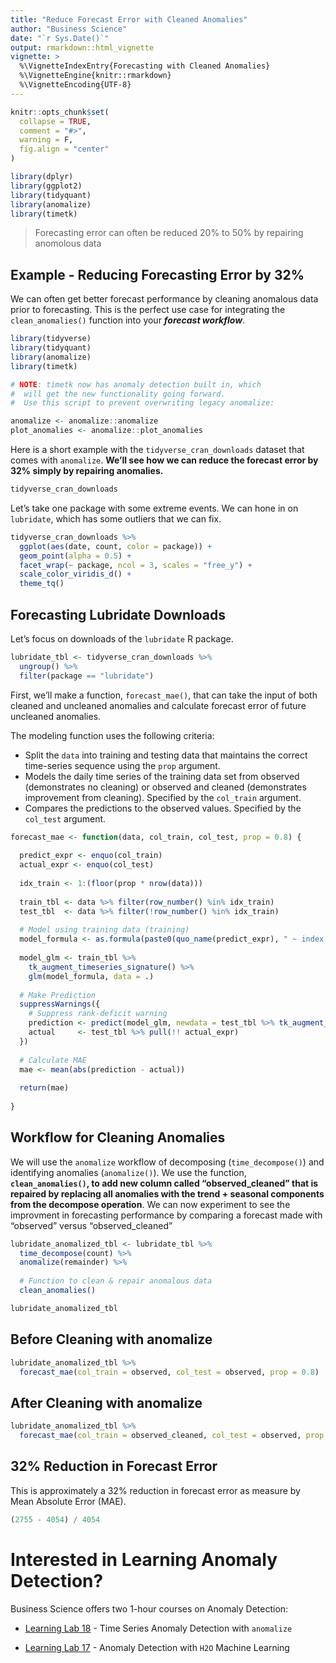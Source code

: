 ```yaml
---
title: "Reduce Forecast Error with Cleaned Anomalies"
author: "Business Science"
date: "`r Sys.Date()`"
output: rmarkdown::html_vignette
vignette: >
  %\VignetteIndexEntry{Forecasting with Cleaned Anomalies}
  %\VignetteEngine{knitr::rmarkdown}
  %\VignetteEncoding{UTF-8}
---
```


```r
knitr::opts_chunk$set(
  collapse = TRUE,
  comment = "#>",
  warning = F,
  fig.align = "center"
)

library(dplyr)
library(ggplot2)
library(tidyquant)
library(anomalize)
library(timetk)
```



> Forecasting error can often be reduced 20% to 50% by repairing anomolous data

## Example - Reducing Forecasting Error by 32%

We can often get better forecast performance by cleaning anomalous data prior to forecasting. This is the perfect use case for integrating the `clean_anomalies()` function into your ___forecast workflow___. 

```r
library(tidyverse)
library(tidyquant)
library(anomalize)
library(timetk)
```

```r
# NOTE: timetk now has anomaly detection built in, which 
#  will get the new functionality going forward.
#  Use this script to prevent overwriting legacy anomalize:

anomalize <- anomalize::anomalize
plot_anomalies <- anomalize::plot_anomalies
```

Here is a short example with the `tidyverse_cran_downloads` dataset that comes with `anomalize`. __We'll see how we can reduce the forecast error by 32% simply by repairing anomalies.__

```r
tidyverse_cran_downloads
```

Let's take one package with some extreme events. We can hone in on `lubridate`, which has some outliers that we can fix. 

```r
tidyverse_cran_downloads %>%
  ggplot(aes(date, count, color = package)) +
  geom_point(alpha = 0.5) +
  facet_wrap(~ package, ncol = 3, scales = "free_y") +
  scale_color_viridis_d() +
  theme_tq() 
```


## Forecasting Lubridate Downloads

Let's focus on downloads of the `lubridate` R package. 

```r
lubridate_tbl <- tidyverse_cran_downloads %>%
  ungroup() %>%
  filter(package == "lubridate")
```

First, we'll make a function, `forecast_mae()`, that can take the input of both cleaned and uncleaned anomalies and calculate forecast error of future uncleaned anomalies.

The modeling function uses the following criteria:

- Split the `data` into training and testing data that maintains the correct time-series sequence using the `prop` argument.
- Models the daily time series of the training data set from observed (demonstrates no cleaning) or observed and cleaned (demonstrates improvement from cleaning). Specified by the `col_train` argument. 
- Compares the predictions to the observed values. Specified by the `col_test` argument.

```r
forecast_mae <- function(data, col_train, col_test, prop = 0.8) {
  
  predict_expr <- enquo(col_train)
  actual_expr <- enquo(col_test)
  
  idx_train <- 1:(floor(prop * nrow(data)))
  
  train_tbl <- data %>% filter(row_number() %in% idx_train)
  test_tbl  <- data %>% filter(!row_number() %in% idx_train)
  
  # Model using training data (training) 
  model_formula <- as.formula(paste0(quo_name(predict_expr), " ~ index.num + year + quarter + month.lbl + day + wday.lbl"))
  
  model_glm <- train_tbl %>%
    tk_augment_timeseries_signature() %>%
    glm(model_formula, data = .)
  
  # Make Prediction
  suppressWarnings({
    # Suppress rank-deficit warning
    prediction <- predict(model_glm, newdata = test_tbl %>% tk_augment_timeseries_signature()) 
    actual     <- test_tbl %>% pull(!! actual_expr)
  })
  
  # Calculate MAE
  mae <- mean(abs(prediction - actual))
  
  return(mae)
  
}
```

## Workflow for Cleaning Anomalies 

We will use the `anomalize` workflow of decomposing (`time_decompose()`) and identifying anomalies (`anomalize()`). We use the function, __`clean_anomalies()`, to add new column called "observed_cleaned" that is repaired by replacing all anomalies with the trend + seasonal components from the decompose operation__. We can now experiment to see the improvment in forecasting performance by comparing a forecast made with "observed" versus "observed_cleaned"

```r
lubridate_anomalized_tbl <- lubridate_tbl %>%
  time_decompose(count) %>%
  anomalize(remainder) %>%
  
  # Function to clean & repair anomalous data
  clean_anomalies()

lubridate_anomalized_tbl
```

## Before Cleaning with anomalize

```r
lubridate_anomalized_tbl %>%
  forecast_mae(col_train = observed, col_test = observed, prop = 0.8)
```

## After Cleaning with anomalize

```r
lubridate_anomalized_tbl %>%
  forecast_mae(col_train = observed_cleaned, col_test = observed, prop = 0.8)
```

## 32% Reduction in Forecast Error

This is approximately a 32% reduction in forecast error as measure by Mean Absolute Error (MAE). 

```r
(2755 - 4054) / 4054 
```

# Interested in Learning Anomaly Detection?

Business Science offers two 1-hour courses on Anomaly Detection:

- [Learning Lab 18](https://university.business-science.io/p/learning-labs-pro) - Time Series Anomaly Detection with `anomalize`

- [Learning Lab 17](https://university.business-science.io/p/learning-labs-pro) - Anomaly Detection with `H2O` Machine Learning

